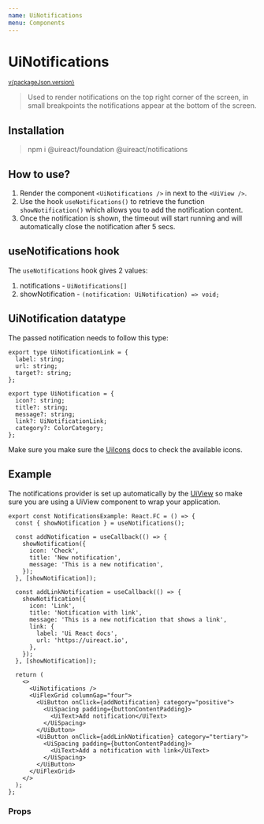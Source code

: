 ```yaml
---
name: UiNotifications
menu: Components
---
```





# UiNotifications

<sup>
  <a href="https://github.com/inavac182/ui-react/blob/main/packages/COMPONENT-NAME/" target="_blank">
    v{packageJson.version}
  </a>
</sup>

> Used to render notifications on the top right corner of the screen, in small breakpoints the notifications appear at the bottom of the screen.

## Installation

> npm i @uireact/foundation @uireact/notifications

## How to use?

1. Render the component `<UiNotifications />` in next to the `<UiView />`.
2. Use the hook `useNotifications()` to retrieve the function `showNotification()` which allows you to add the notification content.
3. Once the notification is shown, the timeout will start running and will automatically close the notification after 5 secs.

## useNotifications hook

The `useNotifications` hook gives 2 values:

1. notifications - `UiNotifications[]`
2. showNotification - `(notification: UiNotification) => void;`

## UiNotification datatype

The passed notification needs to follow this type:

```tsx
export type UiNotificationLink = {
  label: string;
  url: string;
  target?: string;
};

export type UiNotification = {
  icon?: string;
  title?: string;
  message?: string;
  link?: UiNotificationLink;
  category?: ColorCategory;
};
```

Make sure you make sure the [UiIcons](./packages-icons-docs-docs) docs to check the available icons.

## Example

The notifications provider is set up automatically by the [UiView](./packages-view-docs-view) so make sure you are using a UiView component to wrap your application.

<Playground>
  <div style={{ height: '300px' }}>
    <NotificationsExample />
  </div>
</Playground>

```tsx
export const NotificationsExample: React.FC = () => {
  const { showNotification } = useNotifications();

  const addNotification = useCallback(() => {
    showNotification({
      icon: 'Check',
      title: 'New notification',
      message: 'This is a new notification',
    });
  }, [showNotification]);

  const addLinkNotification = useCallback(() => {
    showNotification({
      icon: 'Link',
      title: 'Notification with link',
      message: 'This is a new notification that shows a link',
      link: {
        label: 'Ui React docs',
        url: 'https://uireact.io',
      },
    });
  }, [showNotification]);

  return (
    <>
      <UiNotifications />
      <UiFlexGrid columnGap="four">
        <UiButton onClick={addNotification} category="positive">
          <UiSpacing padding={buttonContentPadding}>
            <UiText>Add notification</UiText>
          </UiSpacing>
        </UiButton>
        <UiButton onClick={addLinkNotification} category="tertiary">
          <UiSpacing padding={buttonContentPadding}>
            <UiText>Add a notification with link</UiText>
          </UiSpacing>
        </UiButton>
      </UiFlexGrid>
    </>
  );
};
```

### Props

<Props of={UiNotifications} />
